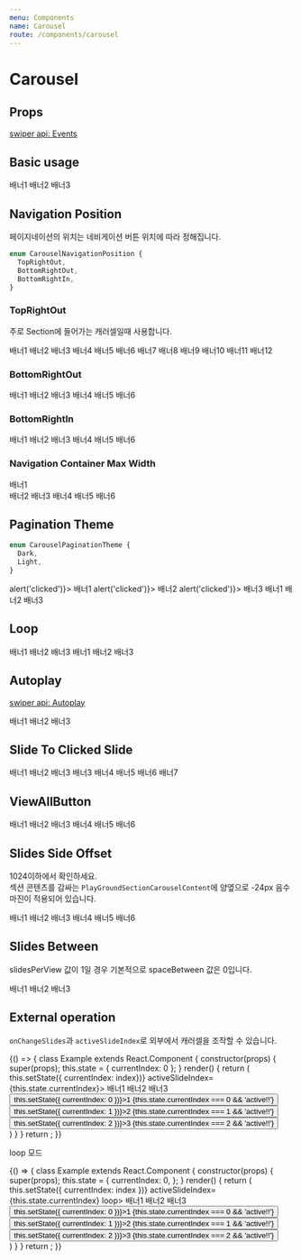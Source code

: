 ```yaml
---
menu: Components
name: Carousel
route: /components/carousel
---
```



# Carousel

## Props

[swiper api: Events](https://idangero.us/swiper/api/#events)

<PropsTable of={Carousel} />

## Basic usage

<Playground>
  <Carousel freeMode={false}>
    <PlayGroundBanner backgroundColor={Colors.red100}>배너1</PlayGroundBanner>
    <PlayGroundBanner backgroundColor={Colors.red200}>배너2</PlayGroundBanner>
    <PlayGroundBanner backgroundColor={Colors.red300}>배너3</PlayGroundBanner>
  </Carousel>
</Playground>

## Navigation Position

페이지네이션의 위치는 네비게이션 버튼 위치에 따라 정해집니다.

```ts
enum CarouselNavigationPosition {
  TopRightOut,
  BottomRightOut,
  BottomRightIn,
}
```

### TopRightOut

주로 Section에 들어가는 캐러셀일때 사용합니다.

<Playground>
  <Section title="섹션 타이틀">
    <Carousel
      navigationPosition={CarouselNavigationPosition.TopRightOut}
      lgSlidesPerView={4}
      smSlidesPerView={2}
      pagination
    >
      <PlayGroundBanner backgroundColor={Colors.blue100}>배너1</PlayGroundBanner>
      <PlayGroundBanner backgroundColor={Colors.blue200}>배너2</PlayGroundBanner>
      <PlayGroundBanner backgroundColor={Colors.blue300}>배너3</PlayGroundBanner>
      <PlayGroundBanner backgroundColor={Colors.blue400}>배너4</PlayGroundBanner>
      <PlayGroundBanner backgroundColor={Colors.blue500}>배너5</PlayGroundBanner>
      <PlayGroundBanner backgroundColor={Colors.blue600}>배너6</PlayGroundBanner>
      <PlayGroundBanner backgroundColor={Colors.blue100}>배너7</PlayGroundBanner>
      <PlayGroundBanner backgroundColor={Colors.blue200}>배너8</PlayGroundBanner>
      <PlayGroundBanner backgroundColor={Colors.blue300}>배너9</PlayGroundBanner>
      <PlayGroundBanner backgroundColor={Colors.blue400}>배너10</PlayGroundBanner>
      <PlayGroundBanner backgroundColor={Colors.blue500}>배너11</PlayGroundBanner>
      <PlayGroundBanner backgroundColor={Colors.blue600}>배너12</PlayGroundBanner>
    </Carousel>
  </Section>
</Playground>

### BottomRightOut

<Playground>
  <Carousel
    navigationPosition={CarouselNavigationPosition.BottomRightOut}
    lgSlidesPerView={4}
    smSlidesPerView={2}
    pagination
  >
    <PlayGroundBanner backgroundColor={Colors.blue100}>배너1</PlayGroundBanner>
    <PlayGroundBanner backgroundColor={Colors.blue200}>배너2</PlayGroundBanner>
    <PlayGroundBanner backgroundColor={Colors.blue300}>배너3</PlayGroundBanner>
    <PlayGroundBanner backgroundColor={Colors.blue400}>배너4</PlayGroundBanner>
    <PlayGroundBanner backgroundColor={Colors.blue500}>배너5</PlayGroundBanner>
    <PlayGroundBanner backgroundColor={Colors.blue600}>배너6</PlayGroundBanner>
  </Carousel>
</Playground>

### BottomRightIn

<Playground>
  <Carousel
    navigationPosition={CarouselNavigationPosition.BottomRightIn}
    paginationTheme={CarouselPaginationTheme.Light}
    pagination
  >
    <PlayGroundBanner backgroundColor={Colors.blue100}>배너1</PlayGroundBanner>
    <PlayGroundBanner backgroundColor={Colors.blue200}>배너2</PlayGroundBanner>
    <PlayGroundBanner backgroundColor={Colors.blue300}>배너3</PlayGroundBanner>
    <PlayGroundBanner backgroundColor={Colors.blue400}>배너4</PlayGroundBanner>
    <PlayGroundBanner backgroundColor={Colors.blue500}>배너5</PlayGroundBanner>
    <PlayGroundBanner backgroundColor={Colors.blue600}>배너6</PlayGroundBanner>
  </Carousel>
</Playground>

### Navigation Container Max Width

<Playground>
  <Carousel navigationPosition={CarouselNavigationPosition.BottomRightIn} navigationContainerMaxWidth={560}>
    <PlayGroundBanner backgroundColor={Colors.blue100} style={{ display: 'flex', justifyContent: 'center' }}>
      <div style={{ width: '100%', maxWidth: 560, backgroundColor: 'yellow', height: 100 }}>배너1</div>
    </PlayGroundBanner>
    <PlayGroundBanner backgroundColor={Colors.blue200}>배너2</PlayGroundBanner>
    <PlayGroundBanner backgroundColor={Colors.blue300}>배너3</PlayGroundBanner>
    <PlayGroundBanner backgroundColor={Colors.blue400}>배너4</PlayGroundBanner>
    <PlayGroundBanner backgroundColor={Colors.blue500}>배너5</PlayGroundBanner>
    <PlayGroundBanner backgroundColor={Colors.blue600}>배너6</PlayGroundBanner>
  </Carousel>
</Playground>

## Pagination Theme

```ts
enum CarouselPaginationTheme {
  Dark,
  Light,
}
```

<Playground>
  <Carousel
    navigationPosition={CarouselNavigationPosition.BottomRightIn}
    paginationTheme={CarouselPaginationTheme.Dark}
    freeMode={false}
    pagination
  >
    <PlayGroundBanner backgroundColor={Colors.red100} onClick={() => alert('clicked')}>
      배너1
    </PlayGroundBanner>
    <PlayGroundBanner backgroundColor={Colors.red200} onClick={() => alert('clicked')}>
      배너2
    </PlayGroundBanner>
    <PlayGroundBanner backgroundColor={Colors.red300} onClick={() => alert('clicked')}>
      배너3
    </PlayGroundBanner>
  </Carousel>
  <Carousel
    navigationPosition={CarouselNavigationPosition.BottomRightIn}
    paginationTheme={CarouselPaginationTheme.Light}
    freeMode={false}
    pagination
  >
    <PlayGroundBanner backgroundColor={Colors.blue100}>배너1</PlayGroundBanner>
    <PlayGroundBanner backgroundColor={Colors.blue200}>배너2</PlayGroundBanner>
    <PlayGroundBanner backgroundColor={Colors.blue300}>배너3</PlayGroundBanner>
  </Carousel>
</Playground>

## Loop

<Playground>
  <Carousel
    navigationPosition={CarouselNavigationPosition.BottomRightIn}
    paginationTheme={CarouselPaginationTheme.Light}
    loop
    pagination
  >
    <PlayGroundBanner backgroundColor={Colors.blue100}>배너1</PlayGroundBanner>
    <PlayGroundBanner backgroundColor={Colors.blue200}>배너2</PlayGroundBanner>
    <PlayGroundBanner backgroundColor={Colors.blue300}>배너3</PlayGroundBanner>
  </Carousel>
  <Carousel
    navigationPosition={CarouselNavigationPosition.BottomRightIn}
    paginationTheme={CarouselPaginationTheme.Light}
    freeMode={false}
    loop
    pagination
  >
    <PlayGroundBanner backgroundColor={Colors.blue100}>배너1</PlayGroundBanner>
    <PlayGroundBanner backgroundColor={Colors.blue200}>배너2</PlayGroundBanner>
    <PlayGroundBanner backgroundColor={Colors.blue300}>배너3</PlayGroundBanner>
  </Carousel>
</Playground>

## Autoplay

[swiper api: Autoplay](https://idangero.us/swiper/api/#autoplay)

<Playground>
  <Carousel
    navigationPosition={CarouselNavigationPosition.BottomRightIn}
    paginationTheme={CarouselPaginationTheme.Light}
    autoplay={{
      delay: 6000,
      disableOnInteraction: false,
    }}
    pagination
  >
    <PlayGroundBanner backgroundColor={Colors.blue100}>배너1</PlayGroundBanner>
    <PlayGroundBanner backgroundColor={Colors.blue200}>배너2</PlayGroundBanner>
    <PlayGroundBanner backgroundColor={Colors.blue300}>배너3</PlayGroundBanner>
  </Carousel>
</Playground>

## Slide To Clicked Slide

<Playground>
  <Carousel
    navigationPosition={CarouselNavigationPosition.BottomRightIn}
    paginationTheme={CarouselPaginationTheme.Light}
    lgSlidesPerView={4}
    smSlidesPerView={2}
    smSlidesSideOffset={24}
    slideToClickedSlide
    pagination
  >
    <PlayGroundBanner backgroundColor={Colors.blue100}>배너1</PlayGroundBanner>
    <PlayGroundBanner backgroundColor={Colors.blue200}>배너2</PlayGroundBanner>
    <PlayGroundBanner backgroundColor={Colors.blue300}>배너3</PlayGroundBanner>
    <PlayGroundBanner backgroundColor={Colors.blue300}>배너3</PlayGroundBanner>
    <PlayGroundBanner backgroundColor={Colors.blue400}>배너4</PlayGroundBanner>
    <PlayGroundBanner backgroundColor={Colors.blue500}>배너5</PlayGroundBanner>
    <PlayGroundBanner backgroundColor={Colors.blue600}>배너6</PlayGroundBanner>
    <PlayGroundBanner backgroundColor={Colors.blue700}>배너7</PlayGroundBanner>
  </Carousel>
</Playground>

## ViewAllButton

<Playground>
  <Section title="섹션 타이틀">
    <Carousel
      navigationPosition={CarouselNavigationPosition.TopRightOut}
      lgSlidesPerView={4}
      smSlidesPerView={2}
      pagination
    >
      <PlayGroundBanner backgroundColor={Colors.blue100}>배너1</PlayGroundBanner>
      <PlayGroundBanner backgroundColor={Colors.blue200}>배너2</PlayGroundBanner>
      <PlayGroundBanner backgroundColor={Colors.blue300}>배너3</PlayGroundBanner>
      <PlayGroundBanner backgroundColor={Colors.blue400}>배너4</PlayGroundBanner>
      <PlayGroundBanner backgroundColor={Colors.blue500}>배너5</PlayGroundBanner>
      <PlayGroundBanner backgroundColor={Colors.blue600}>배너6</PlayGroundBanner>
      <Carousel.ViewAllButton />
    </Carousel>
  </Section>
</Playground>

## Slides Side Offset

1024이하에서 확인하세요.  
섹션 콘텐츠를 감싸는 `PlayGroundSectionCarouselContent`에 양옆으로 -24px 음수 마진이 적용되어 있습니다.

<Playground>
  <Section title="섹션 타이틀">
    <PlayGroundSectionCarouselContent>
      <Carousel
        navigationPosition={CarouselNavigationPosition.TopRightOut}
        lgSlidesPerView={4}
        smSlidesPerView={2}
        smSlidesSideOffset={24}
        pagination
      >
        <PlayGroundBanner backgroundColor={Colors.blue100}>배너1</PlayGroundBanner>
        <PlayGroundBanner backgroundColor={Colors.blue200}>배너2</PlayGroundBanner>
        <PlayGroundBanner backgroundColor={Colors.blue300}>배너3</PlayGroundBanner>
        <PlayGroundBanner backgroundColor={Colors.blue400}>배너4</PlayGroundBanner>
        <PlayGroundBanner backgroundColor={Colors.blue500}>배너5</PlayGroundBanner>
        <PlayGroundBanner backgroundColor={Colors.blue600}>배너6</PlayGroundBanner>
      </Carousel>
    </PlayGroundSectionCarouselContent>
  </Section>
</Playground>

## Slides Between

slidesPerView 값이 1일 경우 기본적으로 spaceBetween 값은 0입니다.

<Playground>
  <Carousel lgSpaceBetween lgSlidesSideOffset={32} smSpaceBetween smSlidesSideOffset={24}>
    <PlayGroundBanner backgroundColor={Colors.red100}>배너1</PlayGroundBanner>
    <PlayGroundBanner backgroundColor={Colors.red200}>배너2</PlayGroundBanner>
    <PlayGroundBanner backgroundColor={Colors.red300}>배너3</PlayGroundBanner>
  </Carousel>
</Playground>

## External operation

`onChangeSlides`과 `activeSlideIndex`로 외부에서 캐러셀을 조작할 수 있습니다.

<Playground>
  {() => {
    class Example extends React.Component {
      constructor(props) {
        super(props);
        this.state = { currentIndex: 0 };
      }
      render() {
        return (
          <div>
            <Carousel onChangeSlides={(index) => this.setState({ currentIndex: index})} activeSlideIndex={this.state.currentIndex}>
              <PlayGroundBanner backgroundColor={Colors.red100}>배너1</PlayGroundBanner>
              <PlayGroundBanner backgroundColor={Colors.red200}>배너2</PlayGroundBanner>
              <PlayGroundBanner backgroundColor={Colors.red300}>배너3</PlayGroundBanner>
            </Carousel>
            <div>
              <button onClick={() => this.setState({ currentIndex: 0 })}>1 {this.state.currentIndex === 0 && 'active!!'}</button>
              <button onClick={() => this.setState({ currentIndex: 1 })}>2 {this.state.currentIndex === 1 && 'active!!'}</button>
              <button onClick={() => this.setState({ currentIndex: 2 })}>3 {this.state.currentIndex === 2 && 'active!!'}</button>
            </div>
          </div>
        )
      }
    }
    return <Example/>;
  }}

</Playground>

loop 모드

<Playground>
  {() => {
    class Example extends React.Component {
      constructor(props) {
        super(props);
        this.state = { 
          currentIndex: 0, 
        };
      }
      render() {
        return (
          <div>
            <Carousel onChangeSlides={(index) => this.setState({ currentIndex: index })} activeSlideIndex={this.state.currentIndex} loop>
              <PlayGroundBanner backgroundColor={Colors.red100}>배너1</PlayGroundBanner>
              <PlayGroundBanner backgroundColor={Colors.red200}>배너2</PlayGroundBanner>
              <PlayGroundBanner backgroundColor={Colors.red300}>배너3</PlayGroundBanner>
            </Carousel>
            <div>
              <button onClick={() => this.setState({ currentIndex: 0 })}>1 {this.state.currentIndex === 0 && 'active!!'}</button>
              <button onClick={() => this.setState({ currentIndex: 1 })}>2 {this.state.currentIndex === 1 && 'active!!'}</button>
              <button onClick={() => this.setState({ currentIndex: 2 })}>3 {this.state.currentIndex === 2 && 'active!!'}</button>
            </div>
          </div>
        )
      }
    }
    return <Example/>;
  }}

</Playground>
